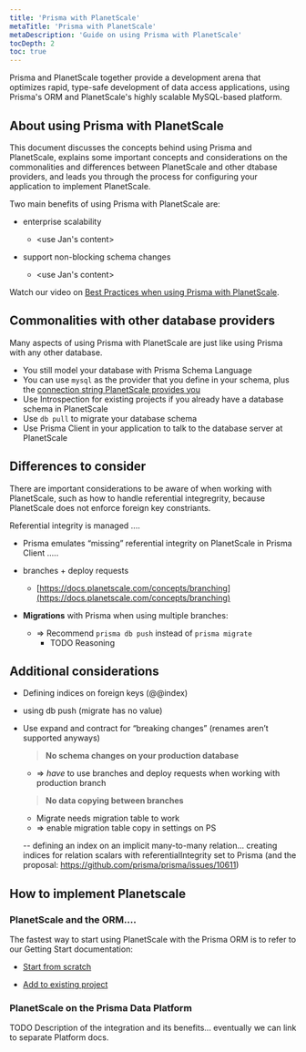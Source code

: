 ```yaml
---
title: 'Prisma with PlanetScale'
metaTitle: 'Prisma with PlanetScale'
metaDescription: 'Guide on using Prisma with PlanetScale'
tocDepth: 2
toc: true
---
```


<TopBlock>

Prisma and PlanetScale together provide a development arena that optimizes rapid, type-safe development of data access applications, using Prisma's ORM and PlanetScale's highly scalable MySQL-based platform.

</TopBlock>

## About using Prisma with PlanetScale

This document discusses the concepts behind using Prisma and PlanetScale, explains some important concepts and considerations on the commonalities and differences between PlanetScale and other dtabase providers, and leads you through the process for configuring your application to implement PlanetScale.

Two main benefits of using Prisma with PlanetScale are:

- enterprise scalability

  - <use Jan's content>

- support non-blocking schema changes
  - <use Jan's content>

Watch our video on [Best Practices when using Prisma with PlanetScale](https://www.youtube.com/watch?v=iaHt5_hg44c).

## Commonalities with other database providers

Many aspects of using Prisma with PlanetScale are just like using Prisma with any other database.

- You still model your database with Prisma Schema Language
- You can use `mysql` as the provider that you define in your schema, plus the [connection string PlanetScale provides you](https://docs.planetscale.com/concepts/connection-strings)
- Use Introspection for existing projects if you already have a database schema in PlanetScale
- Use `db pull` to migrate your database schema
- Use Prisma Client in your application to talk to the database server at PlanetScale

## Differences to consider

There are important considerations to be aware of when working with PlanetScale, such as how to handle referential integregrity, because PlanetScale does not enforce foreign key constriants.

Referential integrity is managed ....

- Prisma emulates “missing” referential integrity on PlanetScale in Prisma Client
  .....

- branches + deploy requests

  - [https://docs.planetscale.com/concepts/branching](https://docs.planetscale.com/concepts/branching)

- **Migrations** with Prisma when using multiple branches:

  - ⇒ Recommend `prisma db push` instead of `prisma migrate`
    - TODO Reasoning

## Additional considerations

- Defining indices on foreign keys (@@index)
- using db push (migrate has no value)
- Use expand and contract for “breaking changes” (renames aren’t supported anyways)

  > **No schema changes on your production database**

  - ⇒ _have_ to use branches and deploy requests when working with production branch

  > **No data copying between branches**

  - Migrate needs migration table to work
  - ⇒ enable migration table copy in settings on PS

  -- defining an index on an implicit many-to-many relation... creating indices for relation scalars with referentialIntegrity set to Prisma (and the proposal: https://github.com/prisma/prisma/issues/10611)

## How to implement Planetscale

<sentence about how you can use it in either PDP or with ORM>

### PlanetScale and the ORM....

The fastest way to start using PlanetScale with the Prisma ORM is to refer to our Getting Start documentation:

- [Start from scratch](https://www.prisma.io/docs/getting-started/setup-prisma/start-from-scratch/relational-databases-typescript-planetscale)

- [Add to existing project](https://www.prisma.io/docs/getting-started/setup-prisma/add-to-existing-project/relational-databases-typescript-planetscale)

### PlanetScale on the Prisma Data Platform

TODO Description of the integration and its benefits... eventually we can link to separate Platform docs.
